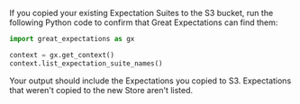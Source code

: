 If you copied your existing Expectation Suites to the S3 bucket, run the following Python code to confirm that Great Expectations can find them:

```python
import great_expectations as gx

context = gx.get_context()
context.list_expectation_suite_names()
```

Your output should include the Expectations you copied to S3. Expectations that weren't copied to the new Store aren't listed.

